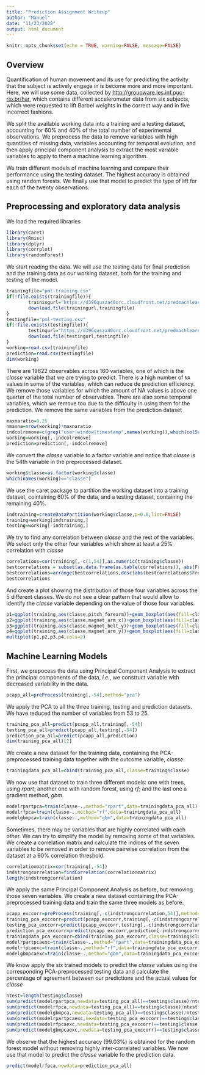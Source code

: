 ```yaml
---
title: "Prediction Assignment Writeup"
author: "Manuel"
date: "11/23/2020"
output: html_document
---
```


```r
knitr::opts_chunk$set(echo = TRUE, warning=FALSE, message=FALSE)
```

## Overview
Quantification of human movement and its use for predicting the activity that the subject is actively engage in is become more and more important. Here, we will use some data, collected by [http://groupware.les.inf.puc-rio.br/har](http://groupware.les.inf.puc-rio.br/har), which contains different accelerometer data from six subjects, which were requested to lift Barbel weights in the correct way and in five
incorrect fashions.

We split the available working data into a training and a testing dataset, accounting for 60% and 40% of the total number of experimental observations. We preprocess the data to remove variables with high quantities of missing data, variables accounting for temporal evolution, and then apply principal component analysis to extract the most variable variables to apply to them a machine learning algorithm.

We train different models of machine learning and compare their performance using the testing dataset. The highest accuracy is obtained using random forests. We finally use that model to predict the type of lift for each of the twenty observations.

## Preprocessing and exploratory data analysis
We load the required libraries
```r
library(caret)
library(Rmisc)
library(dplyr)
library(corrplot)
library(randomForest)
```

We start reading the data. We will use the testing data for final prediction and the training data as our working dataset, both for the training and testing of the model.
```r
trainingfile="pml-training.csv"
if(!file.exists(trainingfile)){
        trainingurl="https://d396qusza40orc.cloudfront.net/predmachlearn/pml-training.csv"
        download.file(trainingurl,trainingfile)
}
testingfile="pml-testing.csv"
if(!file.exists(testingfile)){
        testingurl="https://d396qusza40orc.cloudfront.net/predmachlearn/pml-testing.csv"
        download.file(testingurl,testingfile)
}
working=read.csv(trainingfile)
prediction=read.csv(testingfile)
dim(working)
```
There are 19622 observables across 160 variables, one of which is the *classe* variable that we are trying to predict. There is a high number of `NA` values in some of the variables, which can reduce de prediction efficiency. We remove those variables for which the amount of NA values is above one quarter of the total number of observables. There are also some temporal variables, which we remove too due to the difficulty in using them for the prediction. We remove the same variables from the prediction dataset
```r
maxnaratio=0.25
nmaxna=nrow(working)*maxnaratio
indcolremove=c(grep("user|window|timestamp",names(working)),which(colSums(is.na(working)|working=="")>nmaxna))
working=working[,-indcolremove]
prediction=prediction[,-indcolremove]
```

We convert the *classe* variable to a factor variable and notice that *classe* is the 54th variable in the preprocessed dataset.
```r
working$classe=as.factor(working$classe)
which(names(working)=="classe")
```

We use the caret package to partition the working dataset into a training dataset, cointaining 60% of the data, and a testing dataset, containing the remaining 40%.
```r
indtraining=createDataPartition(working$classe,p=0.6,list=FALSE)
training=working[indtraining,]
testing=working[-indtraining,]
```

We try to find any correlation between *classe* and the rest of the variables. We select only the other four variables which show at least a 25% correlation with *classe*
```r
correlations=cor(training[,-c(1,54)],as.numeric(training$classe))
bestcorrelations = subset(as.data.frame(as.table(correlations)), abs(Freq)>0.25)
bestcorrelations=arrange(bestcorrelations,desc(abs(bestcorrelations$Freq)))[,c(1,3)]
bestcorrelations
```

And create a plot showing the distribution of those four variables across the 5 different classes. We do not see a clear pattern that would allow to identify the *classe* variable depending on the value of those four variables.
```r
p1=ggplot(training,aes(classe,pitch_forearm))+geom_boxplot(aes(fill=classe))
p2=ggplot(training,aes(classe,magnet_arm_x))+geom_boxplot(aes(fill=classe))
p3=ggplot(training,aes(classe,magnet_belt_y))+geom_boxplot(aes(fill=classe))
p4=ggplot(training,aes(classe,magnet_arm_y))+geom_boxplot(aes(fill=classe))
multiplot(p1,p2,p3,p4,cols=2)
```

## Machine Learning Models

First, we prepocess the data using Principal Component Analysis to extract the principal components of the data, *i.e.*, we construct variable with decreased variability in the data.
```r
pcapp_all=preProcess(training[,-54],method="pca")
```
We apply the PCA to all the three training, testing and prediction datasets. We have reduced the number of variables from 53 to 25.
```r
training_pca_all=predict(pcapp_all,training[,-54])
testing_pca_all=predict(pcapp_all,testing[,-54])
prediction_pca_all=predict(pcapp_all,prediction)
dim(training_pca_all)[2]
```

We create a new dataset for the training data, containing the PCA-preprocessed training data together with the outcome variable, *classe*:
```r
trainingdata_pca_all=cbind(training_pca_all,classe=training$classe)
```

We now use that dataset to train three different models: one with trees, using *rpart*; another one with random forest, using *rf*; and the last one a gradient method, *gbm*.
```r
modelrpartpca=train(classe~.,method="rpart",data=trainingdata_pca_all)
modelrfpca=train(classe~.,method="rf",data=trainingdata_pca_all)
modelgbmpca=train(classe~.,method="gbm",data=trainingdata_pca_all)
```

Sometimes, there may be variables that are highly correlated with each other. We can try to simplify the model by removing some of that variables. We create a correlation matrix and calculate the indices of the seven variables to be removed in order to remove pairwise correlation from the dataset at a 90% correlation threshold.
```r
correlationmatrix=cor(training[,-54])
indstrongcorrelation=findCorrelation(correlationmatrix)
length(indstrongcorrelation)
```

We apply the same Principal Component Analysis as before, but removing those seven variables. We create a new dataset containing the PCA-preprocessed training data and train the same three models as before.
```r
pcapp_exccorr=preProcess(training[,-c(indstrongcorrelation,54)],method="pca")
training_pca_exccorr=predict(pcapp_exccorr,training[,-c(indstrongcorrelation,54)])
testing_pca_exccorr=predict(pcapp_exccorr,testing[,-c(indstrongcorrelation,54)])
prediction_pca_exccorr=predict(pcapp_exccorr,prediction[-indstrongcorrelation])
trainingdata_pca_exccorr=cbind(training_pca_exccorr,classe=training$classe)
modelrpartpcaexc=train(classe~.,method="rpart",data=trainingdata_pca_exccorr)
modelrfpcaexc=train(classe~.,method="rf",data=trainingdata_pca_exccorr)
modelgbmpcaexc=train(classe~.,method="gbm",data=trainingdata_pca_exccorr)
```

We know apply the six trained models to predict the *classe* values using the corresponding PCA-preprocessed testing data and calculate the percentage of agreement between our predictions and the actual values for *classe*
```r
ntest=length(testing$classe)
sum(predict(modelrpartpca,newdata=testing_pca_all)==testing$classe)/ntest*100
sum(predict(modelrfpca,newdata=testing_pca_all)==testing$classe)/ntest*100
sum(predict(modelgbmpca,newdata=testing_pca_all)==testing$classe)/ntest*100
sum(predict(modelrpartpcaexc,newdata=testing_pca_exccorr)==testing$classe)/ntest*100
sum(predict(modelrfpcaexc,newdata=testing_pca_exccorr)==testing$classe)/ntest*100
sum(predict(modelgbmpcaexc,newdata=testing_pca_exccorr)==testing$classe)/ntest*100
```

We observe that the highest accuracy (99.03%) is obtained for the random forest model without removing highly inter-correlated variables. We now use that model to predict the *classe* variable fo the prediction data.
```r
predict(modelrfpca,newdata=prediction_pca_all)
```